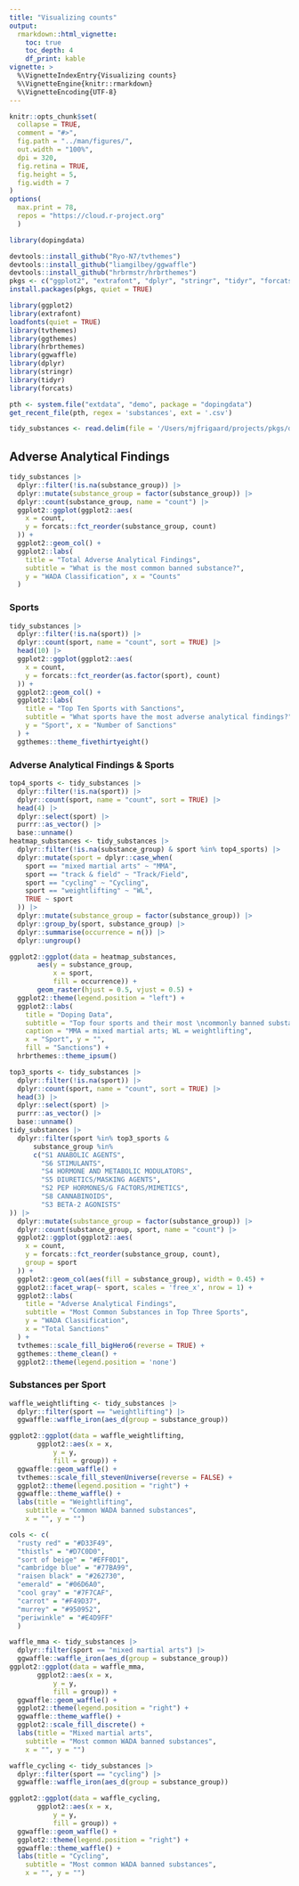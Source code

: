 ```yaml
---
title: "Visualizing counts"
output: 
  rmarkdown::html_vignette:
    toc: true
    toc_depth: 4
    df_print: kable
vignette: >
  %\VignetteIndexEntry{Visualizing counts}
  %\VignetteEngine{knitr::rmarkdown}
  %\VignetteEncoding{UTF-8}
---
```


```r
knitr::opts_chunk$set(
  collapse = TRUE,
  comment = "#>",
  fig.path = "../man/figures/",
  out.width = "100%",
  dpi = 320,
  fig.retina = TRUE,
  fig.height = 5,
  fig.width = 7
)
options(
  max.print = 78,
  repos = "https://cloud.r-project.org"
  )
```

```r
library(dopingdata)
```

```r
devtools::install_github("Ryo-N7/tvthemes")
devtools::install_github("liamgilbey/ggwaffle")
devtools::install_github("hrbrmstr/hrbrthemes")
pkgs <- c("ggplot2", "extrafont", "dplyr", "stringr", "tidyr", "forcats", "ggthemes")
install.packages(pkgs, quiet = TRUE)
```

```r
library(ggplot2)
library(extrafont)
loadfonts(quiet = TRUE)
library(tvthemes)
library(ggthemes)
library(hrbrthemes)
library(ggwaffle)
library(dplyr)
library(stringr)
library(tidyr)
library(forcats)
```

```r
pth <- system.file("extdata", "demo", package = "dopingdata")
get_recent_file(pth, regex = 'substances', ext = '.csv')
```

```r
tidy_substances <- read.delim(file = '/Users/mjfrigaard/projects/pkgs/dopingdata/inst/extdata/demo/2023-12-21-tidy_substances.csv', sep = ',')
```


## Adverse Analytical Findings

```r
tidy_substances |>
  dplyr::filter(!is.na(substance_group)) |>
  dplyr::mutate(substance_group = factor(substance_group)) |>
  dplyr::count(substance_group, name = "count") |>
  ggplot2::ggplot(ggplot2::aes(
    x = count,
    y = forcats::fct_reorder(substance_group, count)
  )) +
  ggplot2::geom_col() + 
  ggplot2::labs(
    title = "Total Adverse Analytical Findings",
    subtitle = "What is the most common banned substance?",
    y = "WADA Classification", x = "Counts"
  )
```

### Sports 

```r
tidy_substances |>
  dplyr::filter(!is.na(sport)) |>
  dplyr::count(sport, name = "count", sort = TRUE) |>
  head(10) |> 
  ggplot2::ggplot(ggplot2::aes(
    x = count,
    y = forcats::fct_reorder(as.factor(sport), count)
  )) +
  ggplot2::geom_col() + 
  ggplot2::labs(
    title = "Top Ten Sports with Sanctions",
    subtitle = "What sports have the most adverse analytical findings?",
    y = "Sport", x = "Number of Sanctions"
  ) + 
  ggthemes::theme_fivethirtyeight()
```


### Adverse Analytical Findings & Sports 

```r
top4_sports <- tidy_substances |>
  dplyr::filter(!is.na(sport)) |>
  dplyr::count(sport, name = "count", sort = TRUE) |>
  head(4) |> 
  dplyr::select(sport) |> 
  purrr::as_vector() |> 
  base::unname()
heatmap_substances <- tidy_substances |> 
  dplyr::filter(!is.na(substance_group) & sport %in% top4_sports) |> 
  dplyr::mutate(sport = dplyr::case_when(
    sport == "mixed martial arts" ~ "MMA",
    sport == "track & field" ~ "Track/Field",
    sport == "cycling" ~ "Cycling",
    sport == "weightlifting" ~ "WL",
    TRUE ~ sport
  )) |> 
  dplyr::mutate(substance_group = factor(substance_group)) |> 
  dplyr::group_by(sport, substance_group) |>
  dplyr::summarise(occurrence = n()) |>
  dplyr::ungroup()
```

```r
ggplot2::ggplot(data = heatmap_substances, 
       aes(y = substance_group,
           x = sport,
           fill = occurrence)) + 
       geom_raster(hjust = 0.5, vjust = 0.5) + 
  ggplot2::theme(legend.position = "left") + 
  ggplot2::labs(
    title = "Doping Data",
    subtitle = "Top four sports and their most \ncommonly banned substances",
    caption = "MMA = mixed martial arts; WL = weightlifting",
    x = "Sport", y = "", 
    fill = "Sanctions") + 
  hrbrthemes::theme_ipsum()
```

```r
top3_sports <- tidy_substances |>
  dplyr::filter(!is.na(sport)) |>
  dplyr::count(sport, name = "count", sort = TRUE) |>
  head(3) |> 
  dplyr::select(sport) |> 
  purrr::as_vector() |> 
  base::unname()
tidy_substances |> 
  dplyr::filter(sport %in% top3_sports & 
      substance_group %in% 
      c("S1 ANABOLIC AGENTS", 
        "S6 STIMULANTS", 
        "S4 HORMONE AND METABOLIC MODULATORS", 
        "S5 DIURETICS/MASKING AGENTS", 
        "S2 PEP HORMONES/G FACTORS/MIMETICS", 
        "S8 CANNABINOIDS", 
        "S3 BETA-2 AGONISTS"
)) |> 
  dplyr::mutate(substance_group = factor(substance_group)) |>
  dplyr::count(substance_group, sport, name = "count") |>
  ggplot2::ggplot(ggplot2::aes(
    x = count,
    y = forcats::fct_reorder(substance_group, count), 
    group = sport
  )) +
  ggplot2::geom_col(aes(fill = substance_group), width = 0.45) + 
  ggplot2::facet_wrap(~ sport, scales = 'free_x', nrow = 1) +
  ggplot2::labs(
    title = "Adverse Analytical Findings",
    subtitle = "Most Common Substances in Top Three Sports",
    y = "WADA Classification", 
    x = "Total Sanctions"
  ) + 
  tvthemes::scale_fill_bigHero6(reverse = TRUE) +
  ggthemes::theme_clean() +
  ggplot2::theme(legend.position = 'none')
```


### Substances per Sport

```r
waffle_weightlifting <- tidy_substances |> 
  dplyr::filter(sport == "weightlifting") |>     
  ggwaffle::waffle_iron(aes_d(group = substance_group))

ggplot2::ggplot(data = waffle_weightlifting, 
       ggplot2::aes(x = x, 
           y = y, 
           fill = group)) + 
  ggwaffle::geom_waffle() +
  tvthemes::scale_fill_stevenUniverse(reverse = FALSE) +
  ggplot2::theme(legend.position = "right") +
  ggwaffle::theme_waffle() + 
  labs(title = "Weightlifting",
    subtitle = "Common WADA banned substances",
    x = "", y = "")
```

```r
cols <- c(
  "rusty red" = "#D33F49", 
  "thistls" = "#D7C0D0", 
  "sort of beige" = "#EFF0D1", 
  "cambridge blue" = "#77BA99", 
  "raisen black" = "#262730", 
  "emerald" = "#06D6A0",
  "cool gray" = "#7F7CAF",
  "carrot" = "#F49D37",
  "murrey" = "#950952",
  "periwinkle" = "#E4D9FF"
  )
```

```r
waffle_mma <- tidy_substances |> 
  dplyr::filter(sport == "mixed martial arts") |>     
  ggwaffle::waffle_iron(aes_d(group = substance_group))
ggplot2::ggplot(data = waffle_mma, 
       ggplot2::aes(x = x, 
           y = y, 
           fill = group)) + 
  ggwaffle::geom_waffle() +
  ggplot2::theme(legend.position = "right") +
  ggwaffle::theme_waffle() + 
  ggplot2::scale_fill_discrete() +
  labs(title = "Mixed martial arts",
    subtitle = "Most common WADA banned substances",
    x = "", y = "")
```

```r
waffle_cycling <- tidy_substances |> 
  dplyr::filter(sport == "cycling") |>     
  ggwaffle::waffle_iron(aes_d(group = substance_group))

ggplot2::ggplot(data = waffle_cycling, 
       ggplot2::aes(x = x, 
           y = y, 
           fill = group)) + 
  ggwaffle::geom_waffle() +
  ggplot2::theme(legend.position = "right") +
  ggwaffle::theme_waffle() + 
  labs(title = "Cycling",
    subtitle = "Most common WADA banned substances",
    x = "", y = "")
```

